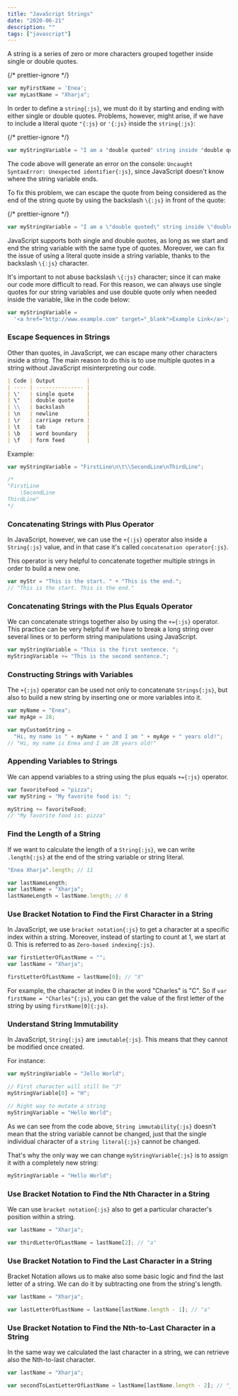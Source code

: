 ```yaml
---
title: "JavaScript Strings"
date: "2020-06-21"
description: ""
tags: ["javascript"]
---
```


A string is a series of zero or more characters grouped together inside single or double quotes.

{/* prettier-ignore */}
```js title="Console"
var myFirstName = 'Enea';
var myLastName = "Xharja";
```

In order to define a `string{:js}`, we must do it by starting and ending with either single or double quotes.
Problems, however, might arise, if we have to include a literal quote `"{:js}` or `'{:js}` inside the `string{:js}`:

{/* prettier-ignore */}
```js title="Console"
var myStringVariable = "I am a "double quoted" string inside "double quotes"."; 
```

The code above will generate an error on the console: `Uncaught SyntaxError: Unexpected identifier{:js}`, since JavaScript doesn't know where the string variable ends.

To fix this problem, we can escape the quote from being considered as the end of the string quote by using the backslash `\{:js}` in front of the quote:

{/* prettier-ignore */}
```js title="Console"
var myStringVariable = "I am a \"double quoted\" string inside \"double quotes\"."; 
```

JavaScript supports both single and double quotes, as long as we start and end the string variable with the same type of quotes. Moreover, we can fix the issue of using a literal quote inside a string variable, thanks to the backslash `\{:js}` character.

It's important to not abuse backslash `\{:js}` character; since it can make our code more difficult to read.
For this reason, we can always use single quotes for our string variables and use double quote only when needed inside the variable, like in the code below:

```js title="Console"
var myStringVariable =
  '<a href="http://www.example.com" target="_blank">Example Link</a>';
```

### Escape Sequences in Strings

Other than quotes, in JavaScript, we can escape many other characters inside a string.
The main reason to do this is to use multiple quotes in a string without JavaScript misinterpreting our code.

```markdown title="Markdown File"
| Code | Output          |
| ---- | --------------- |
| \'   | single quote    |
| \"   | double quote    |
| \\   | backslash       |
| \n   | newline         |
| \r   | carriage return |
| \t   | tab             |
| \b   | word boundary   |
| \f   | form feed       |
```

Example:

```js title="Console"
var myStringVariable = "FirstLine\n\t\\SecondLine\nThirdLine";

/*
"FirstLine
	\SecondLine
ThirdLine"
*/
```

### Concatenating Strings with Plus Operator

In JavaScript, however, we can use the `+{:js}` operator also inside a `String{:js}` value, and in that case it's called `concatenation operator{:js}`.

This operator is very helpful to concatenate together multiple strings in order to build a new one.

```js title="Console"
var myStr = "This is the start. " + "This is the end.";
// "This is the start. This is the end."
```

### Concatenating Strings with the Plus Equals Operator

We can concatenate strings together also by using the `+={:js}` operator.
This practice can be very helpful if we have to break a long string over several lines or to perform string manipulations using JavaScript.

```js title="Console"
var myStringVariable = "This is the first sentence. ";
myStringVariable += "This is the second sentence.";
```

### Constructing Strings with Variables

The `+{:js}` operator can be used not only to concatenate `Strings{:js}`, but also to build a new string by inserting one or more variables into it.

```js title="Console"
var myName = "Enea";
var myAge = 28;

var myCustomString =
  "Hi, my name is " + myName + " and I am " + myAge + " years old!";
// "Hi, my name is Enea and I am 28 years old!"
```

### Appending Variables to Strings

We can append variables to a string using the plus equals `+={:js}` operator.

```js title="Console"
var favoriteFood = "pizza";
var myString = "My favorite food is: ";

myString += favoriteFood;
// "My favorite food is: pizza"
```

### Find the Length of a String

If we want to calculate the length of a `String{:js}`, we can write `.length{:js}` at the end of the string variable or string literal.

```js title="Console"
"Enea Xharja".length; // 11

var lastNameLength;
var lastName = "Xharja";
lastNameLength = lastName.length; // 6
```

### Use Bracket Notation to Find the First Character in a String

In JavaScript, we use `bracket notation{:js}` to get a character at a specific index within a string. Moreover, instead of starting to count at 1, we start at 0. This is referred to as `Zero-based indexing{:js}`.

```js title="Console"
var firstLetterOfLastName = "";
var lastName = "Xharja";

firstLetterOfLastName = lastName[0]; // "X"
```

For example, the character at index 0 in the word "Charles" is "C". So if `var firstName = "Charles"{:js}`, you can get the value of the first letter of the string by using `firstName[0]{:js}`.

### Understand String Immutability

In JavaScript, `String{:js}` are `immutable{:js}`. This means that they cannot be modified once created.

For instance:

```js title="Console"
var myStringVariable = "Jello World";

// First character will still be "J"
myStringVariable[0] = "H";

// Right way to mutate a string
myStringVariable = "Hello World";
```

As we can see from the code above, `String immutability{:js}` doesn't mean that the string variable cannot be changed, just that the single individual character of a `string literal{:js}` cannot be changed.

That's why the only way we can change `myStringVariable{:js}` is to assign it with a completely new string:

```js title="Console"
myStringVariable = "Hello World";
```

### Use Bracket Notation to Find the Nth Character in a String

We can use `bracket notation{:js}` also to get a particular character's position within a string.

```js title="Console"
var lastName = "Xharja";

var thirdLetterOfLastName = lastName[2]; // "a"
```

### Use Bracket Notation to Find the Last Character in a String

Bracket Notation allows us to make also some basic logic and find the last letter of a string. We can do it by subtracting one from the string's length.

```js title="Console"
var lastName = "Xharja";

var lastLetterOfLastName = lastName[lastName.length - 1]; // "a"
```

### Use Bracket Notation to Find the Nth-to-Last Character in a String

In the same way we calculated the last character in a string, we can retrieve also the Nth-to-last character.

```js title="Console"
var lastName = "Xharja";

var secondToLastLetterOfLastName = lastName[lastName.length - 2]; // "j"
```
